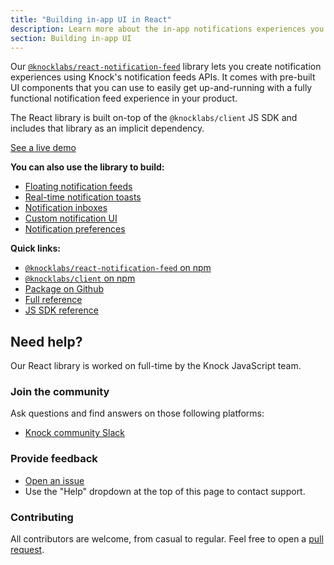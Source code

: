 ```yaml
---
title: "Building in-app UI in React"
description: Learn more about the in-app notifications experiences you can build in React with Knock. Easily power notification feeds, toasts, and inbox experiences.
section: Building in-app UI
---
```


Our [`@knocklabs/react-notification-feed`](https://github.com/knocklabs/react-notification-feed) library lets you create notification experiences using Knock's notification feeds APIs. It comes with pre-built UI components that you can use to easily get up-and-running with a fully functional notification feed experience in your product.

The React library is built on-top of the `@knocklabs/client` JS SDK and includes that library as an implicit dependency.

[See a live demo](https://knock-in-app-notifications-react.vercel.app/)

**You can also use the library to build:**

- [Floating notification feeds](/in-app-ui/react/feed)
- [Real-time notification toasts](/in-app-ui/react/toasts)
- [Notification inboxes](/in-app-ui/react/inbox)
- [Custom notification UI](/in-app-ui/react/custom-notifications-ui)
- [Notification preferences](/in-app-ui/react/preferences)

**Quick links:**

- [`@knocklabs/react-notification-feed` on npm](https://www.npmjs.com/package/@knocklabs/react-notification-feed)
- [`@knocklabs/client` on npm](https://www.npmjs.com/package/@knocklabs/client)
- [Package on Github](https://github.com/knocklabs/react-notification-feed)
- [Full reference](/in-app-ui/react/reference)
- [JS SDK reference](/in-app-ui/javascript/reference)

## Need help?

Our React library is worked on full-time by the Knock JavaScript team.

### Join the community

Ask questions and find answers on those following platforms:

- [Knock community Slack](https://knock.app/join-slack)

### Provide feedback

- [Open an issue](https://github.com/knocklabs/react-notification-feed/issues/new)
- Use the "Help" dropdown at the top of this page to contact support.

### Contributing

All contributors are welcome, from casual to regular. Feel free to open a [pull request](https://github.com/knocklabs/react-notification-feed/pulls/new).
